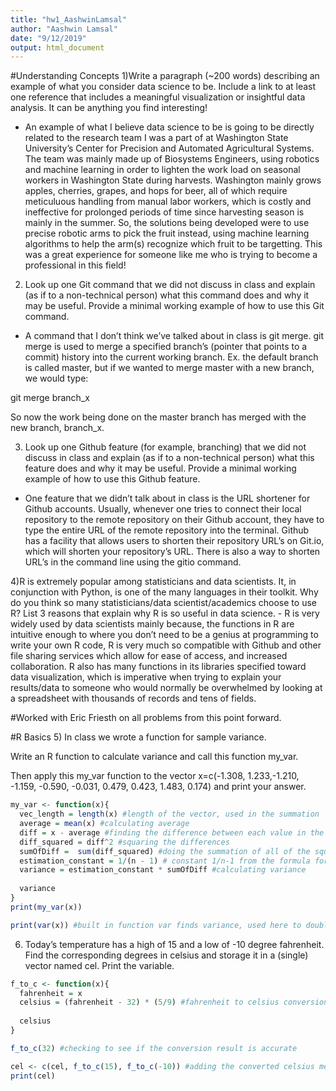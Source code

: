 ```yaml
---
title: "hw1_AashwinLamsal"
author: "Aashwin Lamsal"
date: "9/12/2019"
output: html_document
---
```




#Understanding Concepts
1)Write a paragraph (~200 words) describing an example of what you consider data science to be. Include a link to at least one reference that includes a meaningful visualization or insightful data analysis. It can be anything you find interesting!

  - An example of what I believe data science to be is going to be directly related to the research team I was a part of at Washington State University's Center for Precision and Automated Agricultural Systems. The team was mainly made up of Biosystems Engineers, using robotics and machine learning in order to lighten the work load on seasonal workers in Washington State during harvests. Washington mainly grows apples, cherries, grapes, and hops for beer, all of which require meticuluous handling from manual labor workers, which is costly and ineffective for prolonged periods of time since harvesting season is mainly in the summer. So, the solutions being developed were to use precise robotic arms to pick the fruit instead, using machine learning algorithms to help the arm(s) recognize which fruit to be targetting. This was a great experience for someone like me who is trying to become a professional in this field!
  
2) Look up one Git command that we did not discuss in class and explain (as if to a non-technical person) what this command does and why it may be useful. Provide a minimal working example of how to use this Git command.

  - A command that I don't think we've talked about in class is git merge. git merge is used to merge a specified branch's (pointer that points to a commit) history into the current working branch.
  Ex. the default branch is called master, but if we wanted to merge master with a new branch, we would type:
  
  git merge branch_x
  
  So now the work being done on the master branch has merged with the new branch, branch_x.
  
3) Look up one Github feature (for example, branching) that we did not discuss in class and explain (as if to a non-technical person) what this feature does and why it may be useful. Provide a minimal working example of how to use this Github feature.
  - One feature that we didn't talk about in class is the URL shortener for Github accounts. Usually, whenever one tries to connect their local repository to the remote repository on their Github account, they have to type the entire URL of the remote repository into the terminal. Github has a facility that allows users to shorten their repository URL's on Git.io, which will shorten your repository's URL. There is also a way to shorten URL's in the command line using the gitio command.
  
4)R is extremely popular among statisticians and data scientists. It, in conjunction with Python, is one of the many languages in their toolkit. Why do you think so many statisticians/data scientist/academics choose to use R? List 3 reasons that explain why R is so useful in data science. 
  - R is very widely used by data scientists mainly because, the functions in R are intuitive enough to where you don't need to be a genius at programming to write your own R code, R is very much so compatible with Github and other file sharing services which allow for ease of access, and increased collaboration. R also has many functions in its libraries specified toward data visualization, which is imperative when trying to explain your results/data to someone who would normally be overwhelmed by looking at a spreadsheet with thousands of records and tens of fields.

#Worked with Eric Friesth on all problems from this point forward.

#R Basics
5) In class we wrote a function for sample variance. 

Write an R function to calculate variance and call this function my_var.

Then apply this my_var function to the vector x=c(-1.308, 1.233,-1.210, -1.159, -0.590, -0.031, 0.479, 0.423, 1.483, 0.174) and print your answer.

```r
my_var <- function(x){
  vec_length = length(x) #length of the vector, used in the summation
  average = mean(x) #calculating average
  diff = x - average #finding the difference between each value in the vector and the average
  diff_squared = diff^2 #squaring the differences
  sumOfDiff =  sum(diff_squared) #doing the summation of all of the squared values
  estimation_constant = 1/(n - 1) # constant 1/n-1 from the formula for variance
  variance = estimation_constant * sumOfDiff #calculating variance 
  
  variance
}
print(my_var(x))

print(var(x)) #built in function var finds variance, used here to double check my answer

```

6) Today’s temperature has a high of 15 and a low of -10 degree fahrenheit. Find the corresponding degrees in celsius and storage it in a (single) vector named cel. Print the variable.
```r
f_to_c <- function(x){
  fahrenheit = x
  celsius = (fahrenheit - 32) * (5/9) #fahrenheit to celsius conversion formula
  
  celsius
}

f_to_c(32) #checking to see if the conversion result is accurate

cel <- c(cel, f_to_c(15), f_to_c(-10)) #adding the converted celsius measures to the cel vector
print(cel)

```







